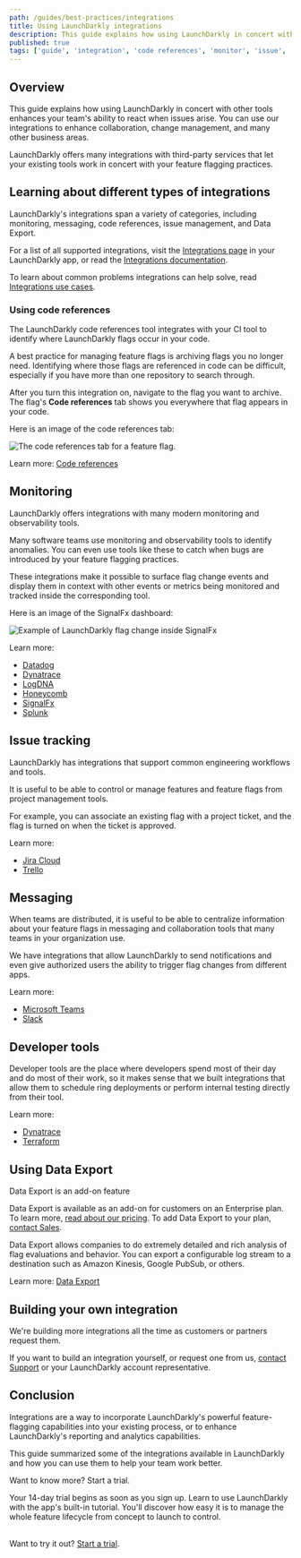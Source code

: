 ```yaml
---
path: /guides/best-practices/integrations
title: Using LaunchDarkly integrations
description: This guide explains how using LaunchDarkly in concert with other tools enhances your team's ability to react when issues arise. LaunchDarkly offers many integrations with third-party services that let your existing tools work in concert with your feature flagging practices.
published: true
tags: ['guide', 'integration', 'code references', 'monitor', 'issue', 'data export']
---
```


## Overview

This guide explains how using LaunchDarkly in concert with other tools enhances your team's ability to react when issues arise. You can use our integrations to enhance collaboration, change management, and many other business areas.

LaunchDarkly offers many integrations with third-party services that let your existing tools work in concert with your feature flagging practices.

## Learning about different types of integrations

LaunchDarkly's integrations span a variety of categories, including monitoring, messaging, code references, issue management, and Data Export.

For a list of all supported integrations, visit the [Integrations page](https://app.launchdarkly.com/integrations) in your LaunchDarkly app, or read the [Integrations documentation](/integrations).

To learn about common problems integrations can help solve, read [Integrations use cases](/guides/best-practices/integrations-use-cases).

### Using code references

The LaunchDarkly code references tool
integrates with your CI tool to identify where LaunchDarkly flags occur in your code.

A best practice for managing feature flags is archiving flags you no longer need. Identifying where those flags are referenced in code can be difficult, especially if you have more than one repository to
search through.

After you turn this integration on, navigate to the flag you want to archive. The flag's **Code references** tab shows you everywhere that flag appears in your code.

Here is an image of the code references tab:

![The code references tab for a feature flag.](flag-code-references.png)

<LearnMore>

Learn more: [Code references](/home/code/code-references)

</LearnMore>

## Monitoring

LaunchDarkly offers integrations with many modern monitoring and observability tools.

Many software teams use monitoring and observability tools to identify anomalies. You can even use tools like these to catch when bugs are introduced by your feature flagging practices.

These integrations make it
possible to surface flag change events and display them in context
with other events or metrics being monitored and tracked inside the corresponding
tool.

Here is an image of the SignalFx dashboard:

![Example of LaunchDarkly flag change inside SignalFx](signalfx-marker-1.png)

<LearnMore>

Learn more:
  * [Datadog](/integrations/datadog)
  * [Dynatrace](/integrations/dynatrace)
  * [LogDNA](/integrations/logdna)
  * [Honeycomb](/integrations/honeycomb)
  * [SignalFx](/integrations/signalfx)
  * [Splunk](/integrations/splunk)

</LearnMore>

## Issue tracking

LaunchDarkly has integrations that support common engineering workflows and tools.

It is useful to be able to control or manage features and feature flags from project management tools.

For example, you can associate an existing flag with a project ticket, and the flag is turned on when the ticket is approved.

<LearnMore>

Learn more:
  * [Jira Cloud](/integrations/jira)
  * [Trello](https://trello.com/power-ups/5d795c43ef5f7d1dc307da46)

</LearnMore>

## Messaging

When teams are distributed, it is useful to be able to centralize information about your feature flags in messaging and collaboration tools that many teams in your organization use.

We have integrations that allow LaunchDarkly to send notifications and even give
authorized users the ability to trigger flag changes from different apps.

<LearnMore>

Learn more:
  * [Microsoft Teams](/integrations/microsoft-teams)
  * [Slack](/integrations/slack)

</LearnMore>

## Developer tools

Developer tools are the place where developers spend most of their day and do most of their work, so it makes sense that we built integrations that allow them to schedule ring deployments or perform internal testing directly from their tool.

<LearnMore>

Learn more:
  * [Dynatrace](/integrations/dynatrace)
  * [Terraform](/integrations/terraform)

</LearnMore>

## Using Data Export

<Callout intent="primary">
  <CalloutTitle>Data Export is an add-on feature</CalloutTitle>
  <CalloutDescription>

Data Export is available as an add-on for customers on an Enterprise plan. To learn more, [read about our pricing](https://launchdarkly.com/pricing/). To add Data Export to your plan, [contact Sales](https://launchdarkly.com/contact-sales/).

  </CalloutDescription>
</Callout>

Data Export allows companies to do extremely detailed and rich analysis of flag
evaluations and behavior. You can export a configurable log stream to a destination such
as Amazon Kinesis, Google PubSub, or others.

<LearnMore>

Learn more: [Data Export](/home/data-export)

</LearnMore>

## Building your own integration

We're building more integrations all the time as customers or partners request them.

If you want to build an integration yourself, or request one from us, [contact Support](https://support.launchdarkly.com/hc/en-us/requests/new) or your LaunchDarkly account representative.

## Conclusion

Integrations are a way to incorporate LaunchDarkly's powerful feature-flagging capabilities into your existing process, or to enhance LaunchDarkly's reporting and analytics capabilities.

This guide summarized some of the integrations available in LaunchDarkly and how you can use them to help your team work better.

<Callout intent="primary">
<CalloutTitle>Want to know more? Start a trial.</CalloutTitle>
<CalloutDescription>

Your 14-day trial begins as soon as you sign up. Learn to use LaunchDarkly with the app's built-in tutorial. You'll discover how easy it is to manage the whole feature lifecycle from concept to launch to control.<br/><br/>

Want to try it out? [Start a trial](https://launchdarkly.com/start-trial/).

</CalloutDescription>
</Callout>
